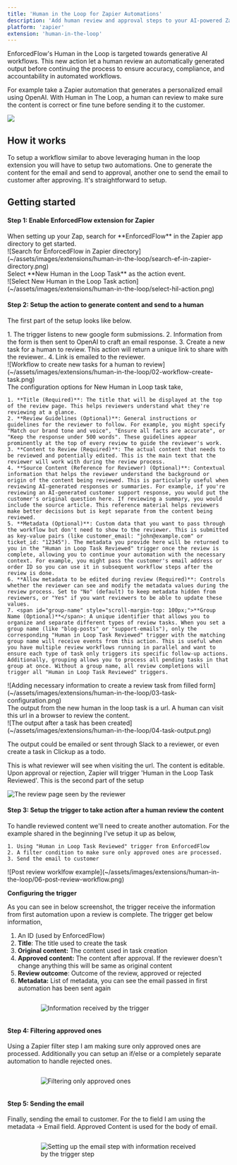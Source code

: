 ```yaml
---
title: 'Human in the Loop for Zapier Automations'
description: 'Add human review and approval steps to your AI-powered Zapier workflows'
platform: 'zapier'
extension: 'human-in-the-loop'
---
```



EnforcedFlow's Human in the Loop is targeted towards generative AI workflows. This new action let a human review an automatically generated output before continuing the process to ensure accuracy, compliance, and accountability in automated workflows.

For example take a Zapier automation that generates a personalized email using OpenAI. With Human in The Loop, a human can review to make sure the content is correct or fine tune before sending it to the customer.

![](~/assets/images/extensions/human-in-the-loop/01-example-overview.png)

## How it works

To setup a workflow similar to above leveraging human in the loop extension you will have to setup two automations. One to generate the content for the email and send to approval, another one to send the email to customer after approving. It's straightforward to setup.

## Getting started

#### Step 1: Enable EnforcedFlow extension for Zapier

<MultiColumn ratio="equal" gap="md">
  <div slot="left">
    When setting up your Zap, search for **EnforcedFlow** in the Zapier app directory to get started.
  </div>

  <div slot="right">
    ![Search for EnforcedFlow in Zapier directory](~/assets/images/extensions/human-in-the-loop/search-ef-in-zapier-directory.png)
  </div>
</MultiColumn>

<MultiColumn ratio="equal" gap="md">
  <div slot="left">
    Select **New Human in the Loop Task** as the action event.
  </div>

  <div slot="right">
    ![Select New Human in the Loop Task action](~/assets/images/extensions/human-in-the-loop/select-hil-action.png)
  </div>
</MultiColumn>

#### Step 2: Setup the action to generate content and send to a human

The first part of the setup looks like below.

<MultiColumn ratio="equal" gap="md">
  <div slot="left">
    1. The trigger listens to new google form submissions.
    2. Information from the form is then sent to OpenAI to craft an email response.
    3. Create a new task for a human to review. This action will return a unique link to share with the reviewer..
    4. Link is emailed to the reviewer.
  </div>

  <div slot="right">
    ![Workflow to create new tasks for a human to review](~/assets/images/extensions/human-in-the-loop/02-workflow-create-task.png)
  </div>
</MultiColumn>

<MultiColumn ratio="equal" gap="md">
  <div slot="left">
    The configuration options for New Human in Loop task take,

    1. **Title (Required)**: The title that will be displayed at the top of the review page. This helps reviewers understand what they're reviewing at a glance.
    2. **Review Guidelines (Optional)**: General instructions or guidelines for the reviewer to follow. For example, you might specify "Match our brand tone and voice", "Ensure all facts are accurate", or "Keep the response under 500 words". These guidelines appear prominently at the top of every review to guide the reviewer's work.
    3. **Content to Review (Required)**: The actual content that needs to be reviewed and potentially edited. This is the main text that the reviewer will work with during the review process.
    4. **Source Content (Reference for Reviewer) (Optional)**: Contextual information that helps the reviewer understand the background or origin of the content being reviewed. This is particularly useful when reviewing AI-generated responses or summaries. For example, if you're reviewing an AI-generated customer support response, you would put the customer's original question here. If reviewing a summary, you would include the source article. This reference material helps reviewers make better decisions but is kept separate from the content being reviewed.
    5. **Metadata (Optional)**: Custom data that you want to pass through the workflow but don't need to show to the reviewer. This is submitted as key-value pairs (like customer_email: "john@example.com" or ticket_id: "12345"). The metadata you provide here will be returned to you in the "Human in Loop Task Reviewed" trigger once the review is complete, allowing you to continue your automation with the necessary context. For example, you might pass the customer's email address or order ID so you can use it in subsequent workflow steps after the review is done.
    6. **Allow metadata to be edited during review (Required)**: Controls whether the reviewer can see and modify the metadata values during the review process. Set to "No" (default) to keep metadata hidden from reviewers, or "Yes" if you want reviewers to be able to update these values.
    7. <span id="group-name" style="scroll-margin-top: 100px;">**Group Name (Optional)**</span>: A unique identifier that allows you to organize and separate different types of review tasks. When you set a group name (like "blog-posts" or "support-emails"), only the corresponding "Human in Loop Task Reviewed" trigger with the matching group name will receive events from this action. This is useful when you have multiple review workflows running in parallel and want to ensure each type of task only triggers its specific follow-up actions. Additionally, grouping allows you to process all pending tasks in that group at once. Without a group name, all review completions will trigger all "Human in Loop Task Reviewed" triggers.

  </div>

  <div slot="right">
    ![Adding necessary information to create a review task from filled form](~/assets/images/extensions/human-in-the-loop/03-task-configuration.png)
  </div>
</MultiColumn>

<MultiColumn ratio="equal" gap="md">
  <div slot="left">
    The output from the new human in the loop task is a url. A human can visit this url in a browser to review the content.
  </div>

  <div slot="right">
    ![The output after a task has been created](~/assets/images/extensions/human-in-the-loop/04-task-output.png)
  </div>
</MultiColumn>

The output could be emailed or sent through Slack to a reviewer, or even create a task in Clickup as a todo.

This is what reviewer will see when visiting the url. The content is editable. Upon approval or rejection, Zapier will trigger 'Human in the Loop Task Reviewed'. This is the second part of the setup

![The review page seen by the reviewer](~/assets/images/extensions/human-in-the-loop/05-review-page.png)

#### Step 3: Setup the trigger to take action after a human review the content

<MultiColumn ratio="equal" gap="md">
  <div slot="left">
    To handle reviewed content we'll need to create another automation. For the example shared in the beginning I've setup it up as below,

    1. Using "Human in Loop Task Reviewed" trigger from EnforcedFlow
    2. A filter condition to make sure only approved ones are processed.
    3. Send the email to customer

  </div>

  <div slot="right">
    ![Post review worklfow example](~/assets/images/extensions/human-in-the-loop/06-post-review-workflow.png)
  </div>
</MultiColumn>

**Configuring the trigger**

As you can see in below screenshot, the trigger receive the information from first automation upon a review is complete. The trigger get below information,

1. An ID (used by EnforcedFlow)
2. **Title**: The title used to create the task
3. **Original content:** The content used in task creation
4. **Approved content:** The content after approval. If the reviewer doesn't change anything this will be same as original content
5. **Review outcome**: Outcome of the review, approved or rejected
6. **Metadata:** List of metadata, you can see the email passed in first automation has been sent again

<div style="display: flex; justify-content: center; width: 100%;">
  <div style="width: 70%;">

![Information received by the trigger](~/assets/images/extensions/human-in-the-loop/07-trigger-information.png)

  </div>
</div>

#### Step 4: Filtering approved ones

Using a Zapier filter step I am making sure only approved ones are processed. Additionally you can setup an if/else or a completely separate automation to handle rejected ones.

<div style="display: flex; justify-content: center; width: 100%;">
  <div style="width: 70%;">

![Filtering only approved ones](~/assets/images/extensions/human-in-the-loop/08-filter-approved.png)

  </div>
</div>

#### Step 5: Sending the email

Finally, sending the email to customer. For the to field I am using the metadata -> Email field. Approved Content is used for the body of email.

<div style="display: flex; justify-content: center; width: 100%;">
  <div style="width: 70%;">

![Setting up the email step with information received by the trigger step](~/assets/images/extensions/human-in-the-loop/09-email-setup.png)

  </div>
</div>
